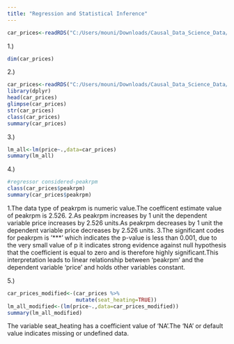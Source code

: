 ```yaml
---
title: "Regression and Statistical Inference"
---
```


::: callout-note
:::
```r
car_prices<-readRDS("C:/Users/mouni/Downloads/Causal_Data_Science_Data/Causal_Data_Science_Data/car_prices.rds")
```
1.)
```r
dim(car_prices)
```
2.)
```r
car_prices<-readRDS("C:/Users/mouni/Downloads/Causal_Data_Science_Data/Causal_Data_Science_Data/car_prices.rds")
library(dplyr)
head(car_prices)
glimpse(car_prices)
str(car_prices)
class(car_prices)
summary(car_prices)
```
3.)
```r

lm_all<-lm(price~.,data=car_prices)
summary(lm_all)
```
4.)
```r

#regressor considered-peakrpm
class(car_prices$peakrpm)
summary(car_prices$peakrpm)

```
1.The data type of peakrpm is numeric value.The coefficent estimate value of peakrpm is 2.526.
2.As peakrpm increases by 1 unit the dependent variable price increases by 2.526 units.As peakrpm decreases by 1 unit the dependent variable price decreases by 2.526 units.
3.The significant codes for peakrpm is '***' which indicates the p-value is less than 0.001, due to the very small value of p it indicates strong evidence against null hypothesis that the coefficient is equal to zero and is therefore highly significant.This interpretation leads to linear relationship between 'peakrpm' and the dependent variable 'price' and holds other variables constant.

5.)
```r

car_prices_modified<-(car_prices %>% 
                      mutate(seat_heating=TRUE))
lm_all_modified<-(lm(price~.,data=car_prices_modified))
summary(lm_all_modified)
```
The variable seat_heating has a coefficient value of 'NA'.The 'NA' or default value indicates missing or undefined data. 


